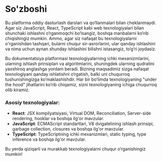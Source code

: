 
# So'zboshi

Bu platforma oddiy dasturlash darslari va qo‘llanmalari bilan cheklanmaydi. Agar siz JavaScript, React, TypeScript kabi web texnologiyalari bilan shunchaki ishlashni o‘rganmoqchi bo‘lsangiz, boshqa manbalarni ko‘rib chiqishingiz mumkin. Ammo, agar siz nafaqat bu texnologiyalarni o'rganishdan tashqari, bularni chuqur sir-asrorlarini, ular qanday ishlashini va nima uchun aynan shunday ishlashini bilishni istasangiz, to‘g‘ri joydasiz. 

Bu dokumentatsiya platformasi texnologiyalarning ichki mexanizmlarini, ularning ishlash prinsiplari va algoritmlarini, shuningdek ularning qudratini yaxshiroq anglashga yordam beradi. Bizning maqsadimiz sizga nafaqat texnologiyani qanday ishlatishni o‘rgatish, balki uni chuqurroq tushunishingizga ko‘maklashishdir. Har bir bo‘limda texnologiyaning "under the hood" jihatlarini ko‘rib chiqamiz, sizni texnologiyaning ichiga chuqurroq olib kiramiz.

### Asosiy texnologiyalar:
- **React**: JSX kompilyatsiyasi, Virtual DOM, Reconciliation, Server-side rendering, hooklar va boshqa ilg'or mavzular.
- **JavaScript**: ECMAScript standartlari, V8 dvigatelining ishlash prinsipi, garbage collection, closures va boshqa ilg'or mavzular.
- **TypeScript**: TypeScriptning ichki mexanizmlari, static typing, type inference va boshqa ilg'or mavzular.

Bu yerda qiziqarli va murakkab texnologiyalarni chuqur o‘rganishingiz mumkin!


<div className="grid grid-cols-1 sm:grid-cols-2 md:grid-cols-3 lg:grid-cols-3 gap-6 mt-10">
    <Card 
        href="/docs/react" 
        title="React" 
        description="JSX kompilyatsiyasi, Virtual DOM, Reconciliation, Server-side rendering, hooklar va boshqa ilg'or mavzular." 
    />
    <Card 
        href="/docs/javascript" 
        title="Javascript" 
         description="Tez kunda..." 
        disabled
    />
    <Card 
        href="/docs/typescript" 
        title="TypeScript" 
        description="Tez kunda..." 
        disabled
    />
</div>
